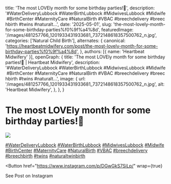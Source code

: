  title: 'The most LOVEly month for some birthday parties!🤍',
  description: '#WaterDeliveryLubbock #WaterBirthLubbock #MidwivesLubbock #Midwife #BirthCenter #MaternityCare #NaturalBirth #VBAC #breechdelivery #breechbirth #twins #naturalt...',
  date: '2025-05-01',
  slug: 'the-most-lovely-month-for-some-birthday-parties%f0%9f%a4%8d',
  featuredImage: '/images/481257766_1201933431933681_7372148618357500762_n.jpg',
  categories: ['Natural Child Birth'],
  alternates: {
    canonical: 'https://heartbeatmidwifery.com/post/the-most-lovely-month-for-some-birthday-parties%f0%9f%a4%8d',
  },
  authors: [{ name: 'Heartbeat Midwifery' }],
  openGraph: {
    title: 'The most LOVEly month for some birthday parties!🤍 | Heartbeat Midwifery',
    description: '#WaterDeliveryLubbock #WaterBirthLubbock #MidwivesLubbock #Midwife #BirthCenter #MaternityCare #NaturalBirth #VBAC #breechdelivery #breechbirth #twins #naturalt...',
    image: {
      url: '/images/481257766_1201933431933681_7372148618357500762_n.jpg',
      alt: 'Heartbeat Midwifery',
    },
  },
}


# The most LOVEly month for some birthday parties!🤍

<Image
  src="/images/481257766_1201933431933681_7372148618357500762_n.jpg"
  size="large"
  wrap={true}
/>

[#WaterDeliveryLubbock](https://www.instagram.com/explore/tags/waterdeliverylubbock/) [#WaterBirthLubbock](https://www.instagram.com/explore/tags/waterbirthlubbock/) [#MidwivesLubbock](https://www.instagram.com/explore/tags/midwiveslubbock/) [#Midwife](https://www.instagram.com/explore/tags/midwife/) [#BirthCenter](https://www.instagram.com/explore/tags/birthcenter/) [#MaternityCare](https://www.instagram.com/explore/tags/maternitycare/) [#NaturalBirth](https://www.instagram.com/explore/tags/naturalbirth/) [#VBAC](https://www.instagram.com/explore/tags/vbac/) [#breechdelivery](https://www.instagram.com/explore/tags/breechdelivery/) [#breechbirth](https://www.instagram.com/explore/tags/breechbirth/) [#twins](https://www.instagram.com/explore/tags/twins/) [#naturaltwinbirth](https://www.instagram.com/explore/tags/naturaltwinbirth/)

<Button
  href="https://www.instagram.com/p/DGwGkS7SiLp/"
  wrap={true}
>
  See Post on Instagram
</Button>
